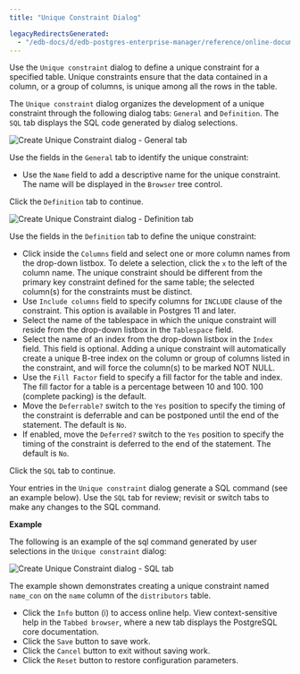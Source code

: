 ```yaml
---
title: "Unique Constraint Dialog"

legacyRedirectsGenerated:
  - "/edb-docs/d/edb-postgres-enterprise-manager/reference/online-documentation/8.0/unique_constraint_dialog.html"
---
```


<div id="unique_constraint_dialog" class="registered_link"></div>

Use the `Unique constraint` dialog to define a unique constraint for a specified table. Unique constraints ensure that the data contained in a column, or a group of columns, is unique among all the rows in the table.

The `Unique constraint` dialog organizes the development of a unique constraint through the following dialog tabs: `General` and `Definition`. The `SQL` tab displays the SQL code generated by dialog selections.

![Create Unique Constraint dialog - General tab](../../images/unique_constraint_general.png)

Use the fields in the `General` tab to identify the unique constraint:

-   Use the `Name` field to add a descriptive name for the unique constraint. The name will be displayed in the `Browser` tree control.

Click the `Definition` tab to continue.

![Create Unique Constraint dialog - Definition tab](../../images/unique_constraint_definition.png)

Use the fields in the `Definition` tab to define the unique constraint:

-   Click inside the `Columns` field and select one or more column names from the drop-down listbox. To delete a selection, click the `x` to the left of the column name. The unique constraint should be different from the primary key constraint defined for the same table; the selected column(s) for the constraints must be distinct.
-   Use `Include columns` field to specify columns for `INCLUDE` clause of the constraint. This option is available in Postgres 11 and later.
-   Select the name of the tablespace in which the unique constraint will reside from the drop-down listbox in the `Tablespace` field.
-   Select the name of an index from the drop-down listbox in the `Index` field. This field is optional. Adding a unique constraint will automatically create a unique B-tree index on the column or group of columns listed in the constraint, and will force the column(s) to be marked NOT NULL.
-   Use the `Fill Factor` field to specify a fill factor for the table and index. The fill factor for a table is a percentage between 10 and 100. 100 (complete packing) is the default.
-   Move the `Deferrable?` switch to the `Yes` position to specify the timing of the constraint is deferrable and can be postponed until the end of the statement. The default is `No`.
-   If enabled, move the `Deferred?` switch to the `Yes` position to specify the timing of the constraint is deferred to the end of the statement. The default is `No`.

Click the `SQL` tab to continue.

Your entries in the `Unique constraint` dialog generate a SQL command (see an example below). Use the `SQL` tab for review; revisit or switch tabs to make any changes to the SQL command.

**Example**

The following is an example of the sql command generated by user selections in the `Unique constraint` dialog:

![Create Unique Constraint dialog - SQL tab](../../images/unique_constraint_sql.png)

The example shown demonstrates creating a unique constraint named `name_con` on the `name` column of the `distributors` table.

-   Click the `Info` button (i) to access online help. View context-sensitive help in the `Tabbed browser`, where a new tab displays the PostgreSQL core documentation.
-   Click the `Save` button to save work.
-   Click the `Cancel` button to exit without saving work.
-   Click the `Reset` button to restore configuration parameters.
